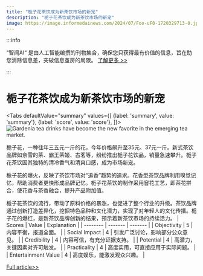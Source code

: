 ```yaml
---
title: "栀子花茶饮成为新茶饮市场的新宠"
description: "栀子花茶饮成为新茶饮市场的新宠"
image: https://image.informedainews.com/2024/07/Foo-uF0-1720329713-0.jpg
---
```



:::info

“智闻AI“ 是由人工智能编撰的刊物集合，确保您只获得最有价值的信息，旨在助您消除信息差，突破信息茧房的局限。  [了解更多 >>](/)

:::

# 栀子花茶饮成为新茶饮市场的新宠


<Tabs
	defaultValue="summary"
	values={[
	{label: 'summary', value: 'summary'},
	{label: 'score', value: 'score'},
]}>
<TabItem value="summary">
<img
  src="https://image.informedainews.com/2024/07/Foo-uF0-1720329713-0.jpg"
  alt="Gardenia tea drinks have become the new favorite in the emerging tea market."
/>



栀子花，一种往年三五元一斤的花，今年价格飙升至35元、37元一斤。新式茶饮品牌如奈雪的茶、霸王茶姬、古茗等，纷纷推出栀子花饮品，销量急速攀升。栀子花茶饮因其独特的清冷香气和清爽口感，成为市场新宠。

栀子花的爆火，反映了茶饮市场对“追香”趋势的追求。花香型茶饮品牌利用嗅觉记忆，帮助消费者更快形成品牌记忆。栀子花茶饮的制作采用窨花工艺，即茶花拼合，使花香与茶香融合，提升产品附加值。

栀子花茶饮的流行，带动了原料价格的暴涨，也促进了整个行业的升级。茶饮品牌通过创新打造差异化，挖掘特色品种和文化潜力，实现了对年轻人的文化传播。栀子花的爆红，是新茶饮品牌创新的结果，预示着新茶饮市场的持续活力。
</TabItem>
<TabItem value="score">
	| Scores     | Value   | Explanation |
	| -------- | ------- | ------- |
	| Objectivity  | 5    | 内容平衡，报道全面。    |
	| Social Impact | 4     | 引发广泛讨论，影响部分公众意见。    |
	| Credibility    | 4    | 内容可信，有充分证据支持。    |
	| Potential    | 4    | 高潜力，关键因素对齐可触发。    |
	| Practicality    | 4    | 高度实用，可直接应用于实际问题。    |
	| Entertainment Value    | 4    | 高度娱乐，能激发观众兴趣。    |
</TabItem>
</Tabs>

[Full article>>](https://www.36kr.com/p/2849412665924482)

